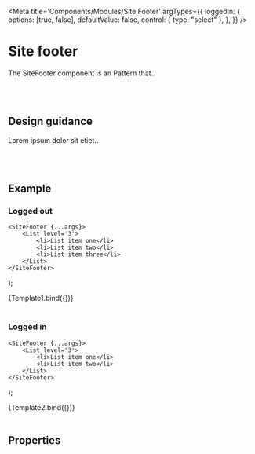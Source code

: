


<Meta
	title='Components/Modules/Site Footer'
	argTypes={{
		loggedIn: {
			options: [true, false],
			defaultValue: false,
			control: { type: "select" },
		},
	}}
/>

# Site footer

The SiteFooter component is an Pattern that..

<br />
<br />

## Design guidance

Lorem ipsum dolor sit etiet..

<br />
<br />

## Example

### Logged out

	<SiteFooter {...args}>
		<List level='3'>
			<li>List item one</li>
			<li>List item two</li>
			<li>List item three</li>
		</List>
	</SiteFooter>
);

<Canvas>
	<Story
		name='Logged out'
		args={{
			loggedIn: false,
		}}
	>
		{Template1.bind({})}
	</Story>
</Canvas>

<br />
<br />

### Logged in

	<SiteFooter {...args}>
		<List level='3'>
			<li>List item one</li>
			<li>List item two</li>
		</List>
	</SiteFooter>
);

<Canvas>
	<Story
		name='Logged in'
		args={{
			loggedIn: true,
		}}
	>
		{Template2.bind({})}
	</Story>
</Canvas>

<br />
<br />

## Properties

<Props story='Logged Out' />

<br />
<br />
